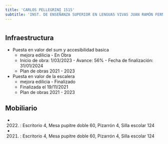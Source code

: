 ```yaml
---
title: 'CARLOS PELLEGRINI 1515'
subtitle: 'INST. DE ENSEÑANZA SUPERIOR EN LENGUAS VIVAS JUAN RAMÓN FERNÁNDEZ'
---
```


#
## Infraestructura

* Puesta en valor del sum y accesibilidad basica 
    + mejora edilicia - En Obra 
    + Inicio de obra: 1/03/2023 - Avance: 56% - Fecha de finalización: 31/01/2024 
    + Plan de obras 2021 - 2023 


* Puesta en valor de la escalera 
    + mejora edilicia - Finalizado 
    + Finalizada el 19/11/2021 
    + Plan de obras 2021 - 2023 






## Mobiliario

*  (2022) : Escritorio 4, Mesa pupitre doble 60, Pizarrón 4, Silla escolar 124 

*  (2021) : Escritorio 4, Mesa pupitre doble 60, Pizarrón 4, Silla escolar 124 



